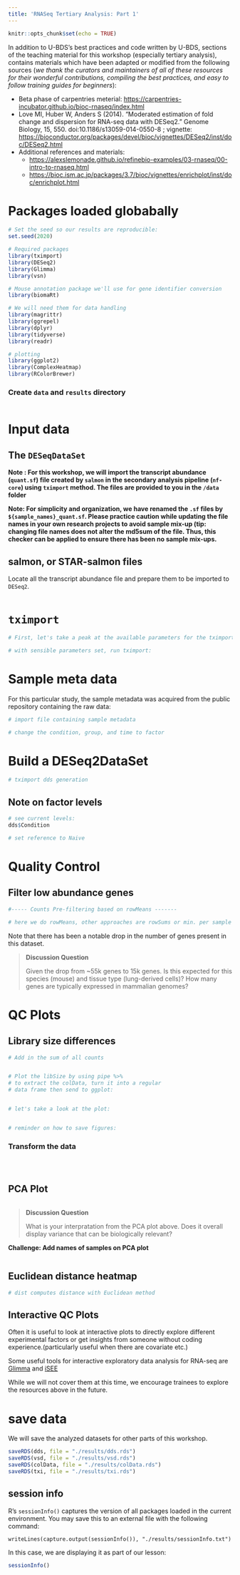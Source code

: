 ```yaml
---
title: 'RNASeq Tertiary Analysis: Part 1'
---
```


```r
knitr::opts_chunk$set(echo = TRUE)
```

In addition to U-BDS's best practices and code written by U-BDS, sections of the
teaching material for this workshop (especially tertiary analysis), contains
materials which have been adapted or modified from the following sources 
(*we thank the curators and maintainers of all of these resources for their
wonderful contributions, compiling the best practices, and easy to follow
training guides for beginners*):

* Beta phase of carpentries meterial: <https://carpentries-incubator.github.io/bioc-rnaseq/index.html>
* Love MI, Huber W, Anders S (2014). “Moderated estimation of fold change and dispersion for RNA-seq data with DESeq2.” Genome Biology, 15, 550. doi:10.1186/s13059-014-0550-8 ; 
vignette: <https://bioconductor.org/packages/devel/bioc/vignettes/DESeq2/inst/doc/DESeq2.html>
* Additional references and materials: 
  * <https://alexslemonade.github.io/refinebio-examples/03-rnaseq/00-intro-to-rnaseq.html>
  * <https://bioc.ism.ac.jp/packages/3.7/bioc/vignettes/enrichplot/inst/doc/enrichplot.html>


# Packages loaded globabally

```r
# Set the seed so our results are reproducible:
set.seed(2020)

# Required packages
library(tximport)
library(DESeq2)
library(Glimma)
library(vsn)

# Mouse annotation package we'll use for gene identifier conversion
library(biomaRt)

# We will need them for data handling
library(magrittr)
library(ggrepel)
library(dplyr)
library(tidyverse)
library(readr)

# plotting
library(ggplot2)
library(ComplexHeatmap)
library(RColorBrewer)
```

### Create `data` and `results` directory

```r

```

# Input data

## The `DESeqDataSet`


**Note : For this workshop, we will import the transcript abundance (`quant.sf`) file created by `salmon` in the secondary analysis pipeline (`nf-core`) using `tximport` method. The files are provided to you in the `/data` folder**

**Note: For simplicity and organization, we have renamed the `.sf` files by `${sample_names}_quant.sf`. Please practice caution while updating the file names in your own research projects to avoid sample mix-up (tip: changing file names does not alter the md5sum of the file. Thus, this checker can be applied to ensure there has been no sample mix-ups.**

## salmon, or STAR-salmon files

Locate all the transcript abundance file and prepare them to be imported to `DESeq2`.

```r

```

# `tximport`


```r
# First, let's take a peak at the available parameters for the tximport functions

```

```r
# with sensible parameters set, run tximport:

```

# Sample meta data

For this particular study, the sample metadata was acquired from the public
repository containing the raw data:

```r
# import file containing sample metadata

# change the condition, group, and time to factor

```

# Build a DESeq2DataSet


```r
# tximport dds generation

```

## Note on factor levels


```r
# see current levels:
dds$Condition
```


```r
# set reference to Naive

```

# Quality Control

## Filter low abundance genes


```r
#----- Counts Pre-filtering based on rowMeans -------

# here we do rowMeans, other approaches are rowSums or min. per sample

```

Note that there has been a notable drop in the number of genes present in this dataset.

> **Discussion Question**
>
> Given the drop from ~55k genes to 15k genes. Is this expected for this
> species (mouse) and tissue type (lung-derived cells)? How many genes are typically
> expressed in mammalian genomes?

# QC Plots

## Library size differences


```r
# Add in the sum of all counts


# Plot the libSize by using pipe %>%
# to extract the colData, turn it into a regular
# data frame then send to ggplot:


# let's take a look at the plot:


# reminder on how to save figures:

```


### Transform the data


```r

```


```r

```


```r

```


## PCA Plot 

```r

```

> **Discussion Question**
>
> What is your interpratation from the PCA plot above.
> Does it overall display variance that can be biologically relevant?


**Challenge: Add names of samples on PCA plot**


```r

```



## Euclidean distance heatmap


```r
# dist computes distance with Euclidean method

```

## Interactive QC Plots

Often it is useful to look at interactive plots to directly explore different experimental factors or get insights from someone without coding experience.(particularly useful when there are covariate etc.)

Some useful tools for interactive exploratory data analysis for RNA-seq are [Glimma](https://bioconductor.org/packages/release/bioc/html/Glimma.html) and [iSEE](https://bioconductor.org/packages/release/bioc/html/iSEE.html)

While we will not cover them at this time, we encourage trainees to explore the
resources above in the future.

# save data

We will save the analyzed datasets for other parts of this workshop.

```r
saveRDS(dds, file = "./results/dds.rds")
saveRDS(vsd, file = "./results/vsd.rds")
saveRDS(colData, file = "./results/colData.rds")
saveRDS(txi, file = "./results/txi.rds")
```

## session info

R's `sessionInfo()` captures the version of all packages loaded in the current
environment. You may save this to an external file with the following command:

`writeLines(capture.output(sessionInfo()), "./results/sessionInfo.txt")`

In this case, we are displaying it as part of our lesson:

```r
sessionInfo()
```